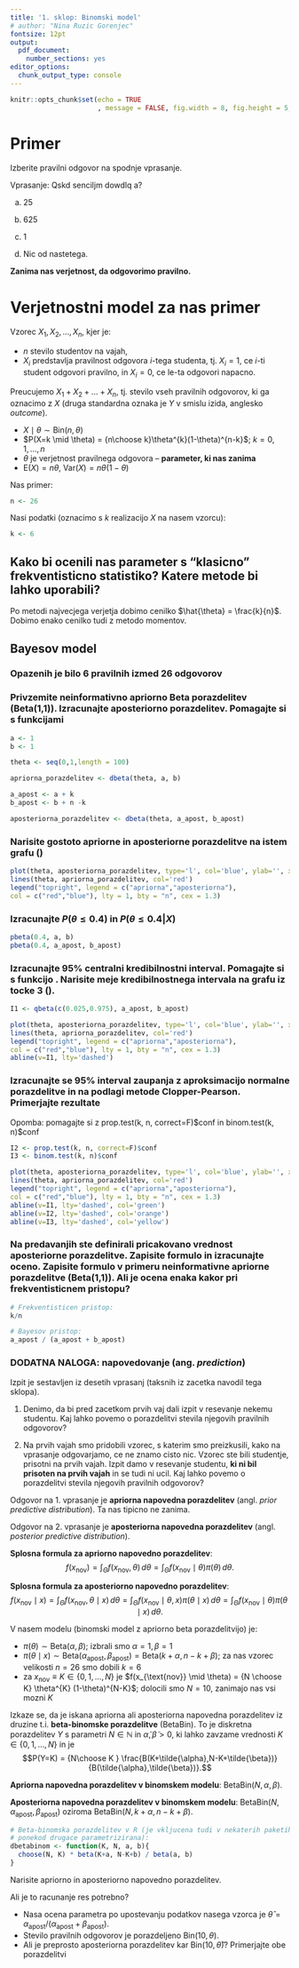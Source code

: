 ```yaml
---
title: '1. sklop: Binomski model'
# author: "Nina Ruzic Gorenjec"
fontsize: 12pt
output:
  pdf_document:
    number_sections: yes
editor_options:
  chunk_output_type: console
---
```


```r
knitr::opts_chunk$set(echo = TRUE
                      , message = FALSE, fig.width = 8, fig.height = 5, out.width = "0.8\\textwidth")
```

\vspace{-1cm}
# Primer

Izberite pravilni odgovor na spodnje vprasanje.

Vprasanje: Qskd senciljm dowdlq a?

(a) 25

(b) 625

(c) 1

(d) Nic od nastetega.

**Zanima nas verjetnost, da odgovorimo pravilno.**

# Verjetnostni model za nas primer

Vzorec $X_1,X_2,\ldots,X_n$, kjer je:

* $n$ stevilo studentov na vajah,
  \vspace{0.1cm}
* $X_i$ predstavlja pravilnost odgovora $i$-tega studenta, tj. $X_i=1$, ce $i$-ti student odgovori pravilno, in $X_i=0$, ce le-ta odgovori napacno.

Preucujemo $X_1+X_2+\ldots+X_n$, tj. stevilo vseh pravilnih odgovorov, ki ga oznacimo z $X$ (druga standardna oznaka je $Y$ v smislu izida, anglesko *outcome*).

* $X\mid\theta \sim \text{Bin}(n,\theta)$
  \vspace{0.1cm}
* $P(X=k \mid \theta) = {n\choose k}\theta^{k}(1-\theta)^{n-k}$; $k = 0, 1,..., n$
  \vspace{0.1cm}
* $\theta$ je verjetnost pravilnega odgovora -- **parameter, ki nas zanima**
  \vspace{0.1cm}
* $\text{E}(X)=n\theta$, $\text{Var}(X)=n\theta (1 - \theta)$

Nas primer:
```r
n <- 26
```

Nasi podatki (oznacimo s $k$ realizacijo $X$ na nasem vzorcu):
```r
k <- 6
```

## Kako bi ocenili nas parameter s "klasicno" frekventisticno statistiko? Katere metode bi lahko uporabili?

Po metodi najvecjega verjetja dobimo cenilko $\hat{\theta} = \frac{k}{n}$. Dobimo enako cenilko tudi z metodo momentov.

## Bayesov model

### Opazenih je bilo 6 pravilnih izmed 26 odgovorov

### Privzemite neinformativno apriorno Beta porazdelitev (Beta(1,1)). Izracunajte aposteriorno porazdelitev. Pomagajte si s funkcijami \texttt{dbeta, pbeta}
```r
a <- 1
b <- 1

theta <- seq(0,1,length = 100)

apriorna_porazdelitev <- dbeta(theta, a, b)

a_apost <- a + k
b_apost <- b + n -k

aposteriorna_porazdelitev <- dbeta(theta, a_apost, b_apost)
```

### Narisite gostoto apriorne in aposteriorne porazdelitve na istem grafu (\texttt{plot, lines})
```r
plot(theta, aposteriorna_porazdelitev, type='l', col='blue', ylab='', xlab=expression(theta))
lines(theta, apriorna_porazdelitev, col='red')
legend("topright", legend = c("apriorna","aposteriorna"),
col = c("red","blue"), lty = 1, bty = "n", cex = 1.3)
```

### Izracunajte $P(\theta \leq 0.4)$ in $P(\theta \leq 0.4 | X)$
```r
pbeta(0.4, a, b)
pbeta(0.4, a_apost, b_apost)
```

### Izracunajte 95\% centralni kredibilnostni interval. Pomagajte si s funkcijo \texttt{qbeta}. Narisite meje kredibilnostnega intervala na grafu iz tocke 3 (\texttt{abline(v= )}).
```r
I1 <- qbeta(c(0.025,0.975), a_apost, b_apost)

plot(theta, aposteriorna_porazdelitev, type='l', col='blue', ylab='', xlab=expression(theta))
lines(theta, apriorna_porazdelitev, col='red')
legend("topright", legend = c("apriorna","aposteriorna"),
col = c("red","blue"), lty = 1, bty = "n", cex = 1.3)
abline(v=I1, lty='dashed')
```

### Izracunajte se 95% interval zaupanja z aproksimacijo normalne porazdelitve  in na podlagi metode Clopper-Pearson. Primerjajte rezultate 

Opomba: pomagajte si z prop.test(k, n, correct=F)\$conf in binom.test(k, n)\$conf
```r
I2 <- prop.test(k, n, correct=F)$conf
I3 <- binom.test(k, n)$conf

plot(theta, aposteriorna_porazdelitev, type='l', col='blue', ylab='', xlab=expression(theta))
lines(theta, apriorna_porazdelitev, col='red')
legend("topright", legend = c("apriorna","aposteriorna"),
col = c("red","blue"), lty = 1, bty = "n", cex = 1.3)
abline(v=I1, lty='dashed', col='green')
abline(v=I2, lty='dashed', col='orange')
abline(v=I3, lty='dashed', col='yellow')
```

### Na predavanjih ste definirali pricakovano vrednost aposteriorne porazdelitve. Zapisite formulo in izracunajte oceno. Zapisite formulo v primeru neinformativne apriorne porazdelitve (Beta(1,1)). Ali je ocena enaka kakor pri frekventisticnem pristopu?
```r
# Frekventisticen pristop:
k/n

# Bayesov pristop:
a_apost / (a_apost + b_apost)

```

### DODATNA NALOGA: napovedovanje (ang. *prediction*)

Izpit je sestavljen iz desetih vprasanj (taksnih iz zacetka navodil tega sklopa).

1. Denimo, da bi pred zacetkom prvih vaj dali izpit v resevanje nekemu studentu. Kaj lahko povemo o porazdelitvi stevila njegovih pravilnih odgovorov?

2. Na prvih vajah smo pridobili vzorec, s katerim smo preizkusili, kako na vprasanje odgovarjamo, ce ne znamo cisto nic. Vzorec ste bili studentje, prisotni na prvih vajah. Izpit damo v resevanje studentu, **ki ni bil prisoten na prvih vajah** in se tudi ni ucil. Kaj lahko povemo o porazdelitvi stevila njegovih pravilnih odgovorov?

Odgovor na 1. vprasanje je **apriorna napovedna porazdelitev** (angl. *prior predictive distribution*). \newline
Ta nas tipicno ne zanima.

Odgovor na 2. vprasanje je **aposteriorna napovedna porazdelitev** (angl. *posterior predictive distribution*).

**Splosna formula za apriorno napovedno porazdelitev**:
$$f(x_{\text{nov}}) = \int_\Theta f(x_{\text{nov}}, \theta) \, d\theta
= \int_\Theta f(x_{\text{nov}} \mid \theta)\pi(\theta) \, d\theta.$$

**Splosna formula za aposteriorno napovedno porazdelitev**:
$$f(x_{\text{nov}} \mid x) = \int_\Theta f(x_{\text{nov}}, \theta \mid x) \, d\theta
= \int_\Theta f(x_{\text{nov}} \mid \theta, x)\pi(\theta \mid x) \, d\theta
= \int_\Theta f(x_{\text{nov}} \mid \theta)\pi(\theta \mid x) \, d\theta.$$

V nasem modelu (binomski model z apriorno beta porazdelitvijo) je:

+ $\pi(\theta) \sim \text{Beta}(\alpha,\beta)$; izbrali smo $\alpha=1, \beta=1$
  \vspace{0.3cm}
+ $\pi(\theta \mid x) \sim \text{Beta}(\alpha_{\text{apost}},\beta_{\text{apost}}) = \text{Beta}(k+\alpha,n-k+\beta)$; za nas vzorec velikosti $n=26$ smo dobili $k=6$
  \vspace{0.3cm}
+ za $x_{\text{nov}} \equiv K \in \{0,1,\ldots,N\}$ je $f(x_{\text{nov}} \mid \theta) = {N \choose K} \theta^{K} (1-\theta)^{N-K}$; dolocili smo $N=10$, zanimajo nas vsi mozni $K$

Izkaze se, da je iskana apriorna ali aposteriorna napovedna porazdelitev iz druzine t.i. **beta-binomske porazdelitve** (BetaBin). To je diskretna porazdelitev $Y$ s parametri $N \in \mathbb{N}$ in $\tilde{\alpha},\tilde{\beta}>0$, ki lahko zavzame vrednosti $K \in \{0,1,\ldots,N\}$ in je
$$P(Y=K) = {N\choose K } \frac{B(K+\tilde{\alpha},N-K+\tilde{\beta})}{B(\tilde{\alpha},\tilde{\beta})}.$$

**Apriorna napovedna porazdelitev v binomskem modelu**: BetaBin($N,\alpha,\beta$).

**Aposteriorna napovedna porazdelitev v binomskem modelu**: BetaBin($N,\alpha_{\text{apost}},\beta_{\text{apost}}$) oziroma  BetaBin($N,k+\alpha,n-k+\beta$).

```r
# Beta-binomska porazdelitev v R (je vkljucena tudi v nekaterih paketih, 
# ponekod drugace parametrizirana):
dbetabinom <- function(K, N, a, b){
  choose(N, K) * beta(K+a, N-K+b) / beta(a, b)
}
```

Narisite apriorno in aposteriorno napovedno porazdelitev.

Ali je  to racunanje res potrebno?

+ Nasa ocena parametra po upostevanju podatkov nasega vzorca je \newline $\hat{\theta}=\alpha_{\text{apost}}/(\alpha_{\text{apost}}+\beta_{\text{apost}})$.
  \vspace{0.1cm}
+ Stevilo pravilnih odgovorov je porazdeljeno Bin$(10,\theta)$.
  \vspace{0.1cm}
+ Ali je preprosto aposteriorna porazdelitev kar Bin$(10,\hat{\theta})$? Primerjajte obe porazdelitvi

\vspace{0.8cm}



